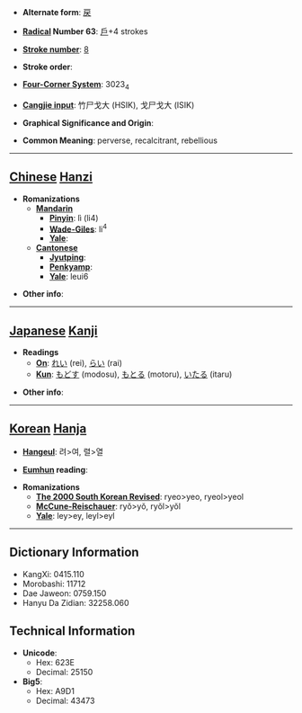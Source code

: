 * '''Alternate form''': [[戻]]

* '''[[Wiktionary:Chinese radical index| Radical]] Number 63''': [[Wiktionary:Chinese radical index 戶|戶]]+4 strokes

* '''[[Wiktionary:Chinese total strokes index|Stroke number]]''': [[Wiktionary:Chinese total strokes index 8|8]]

* '''Stroke order''': 

* '''[[Wiktionary:Chinese four corner index|Four-Corner System]]''': 3023<sub>4</sub>

* '''[[Wiktionary:Chinese Cangjie index|Cangjie input]]''': 竹尸戈大 (HSIK), 戈尸戈大 (ISIK)

* '''Graphical Significance and Origin''': 

* '''Common Meaning''': perverse, recalcitrant, rebellious

----

== [[Chinese]] [[Hanzi]] ==

* '''Romanizations'''
** '''[[Mandarin]]'''
*** '''[[Pinyin]]''': lì (li4)
*** '''[[Wade-Giles]]''': li<sup>4</sup>
*** '''[[Yale]]''': 
** '''[[Cantonese]]'''
*** '''[[Jyutping]]''':
*** '''[[Penkyamp]]''': 
*** '''[[Yale]]''': leui6

* '''Other info''': 

----

== [[Japanese]] [[Kanji]] ==

* '''Readings'''
** '''[[On]]''': [[れい]] (rei), [[らい]] (rai)
** '''[[Kun]]''': [[もどす]] (modosu), [[もとる]] (motoru), [[いたる]] (itaru)

* '''Other info''':  

----

== [[Korean]] [[Hanja]] ==

* '''[[Hangeul]]''': 려>여, 렬>열

* '''[[Eumhun]] reading''': 

* '''Romanizations'''
** '''[[The 2000 South Korean Revised Romanization|The 2000 South Korean Revised]]''': ryeo>yeo, ryeol>yeol
** '''[[McCune-Reischauer]]''': ryŏ>yŏ, ryŏl>yŏl
** '''[[Yale]]''': ley>ey, leyl>eyl

----

== Dictionary Information ==

* KangXi: 0415.110
* Morobashi: 11712
* Dae Jaweon: 0759.150
* Hanyu Da Zidian: 32258.060

== Technical Information ==

* '''Unicode''':
** Hex: 623E
** Decimal: 25150
* '''Big5''':
** Hex: A9D1
** Decimal: 43473